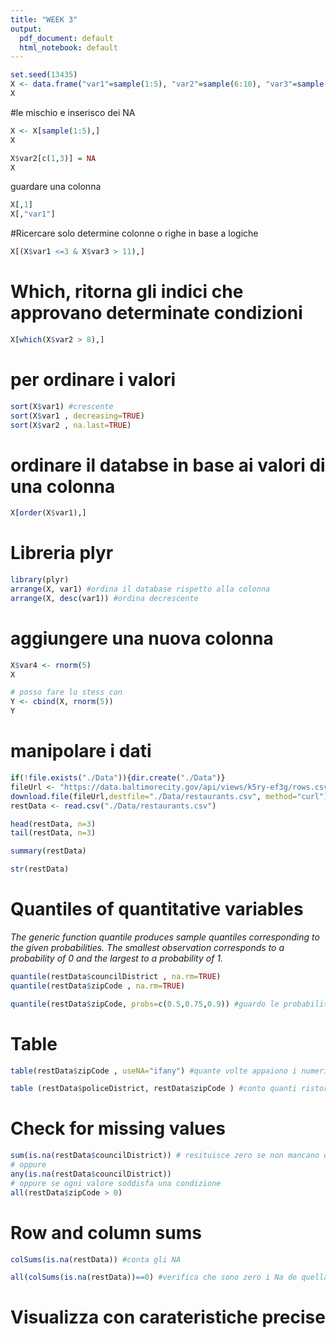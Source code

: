 ```yaml
---
title: "WEEK 3"
output:
  pdf_document: default
  html_notebook: default
---
```




```r
set.seed(13435)
X <- data.frame("var1"=sample(1:5), "var2"=sample(6:10), "var3"=sample(11:15))
X
```
#le mischio e inserisco dei NA
```r
X <- X[sample(1:5),]
X

```
```r
X$var2[c(1,3)] = NA
X
```
guardare una colonna 
```r
X[,1]
X[,"var1"]
```
#Ricercare solo determine colonne o righe in base a logiche
```r
X[(X$var1 <=3 & X$var3 > 11),]
```
# Which, ritorna gli indici che approvano determinate condizioni
```r
X[which(X$var2 > 8),]
```
# per ordinare i valori
```r
sort(X$var1) #crescente
sort(X$var1 , decreasing=TRUE)
sort(X$var2 , na.last=TRUE)

```
# ordinare il databse in base ai valori di una colonna
```r
X[order(X$var1),]
```
# Libreria plyr

```r
library(plyr)
arrange(X, var1) #ordina il database rispetto alla colonna
arrange(X, desc(var1)) #ordina decrescente
```
# aggiungere una nuova colonna
```r
X$var4 <- rnorm(5)
X
```
```r
# posso fare lo stess con 
Y <- cbind(X, rnorm(5))
Y
```

# manipolare i dati 
```r
if(!file.exists("./Data")){dir.create("./Data")}
fileUrl <- "https://data.baltimorecity.gov/api/views/k5ry-ef3g/rows.csv?accessType=DOWNLOAD"
download.file(fileUrl,destfile="./Data/restaurants.csv", method="curl")
restData <- read.csv("./Data/restaurants.csv")
```
```r
head(restData, n=3)
tail(restData, n=3)
```

```r
summary(restData)
```
```r
str(restData)
```
# Quantiles of quantitative variables
_The generic function quantile produces sample quantiles corresponding to the given probabilities. The smallest observation corresponds to a probability of 0 and the largest to a probability of 1._
```r
quantile(restData$councilDistrict , na.rm=TRUE)
quantile(restData$zipCode , na.rm=TRUE)
```
```r
quantile(restData$zipCode, probs=c(0.5,0.75,0.9)) #guardo le probabilità che mi interessano
```
# Table
```r
table(restData$zipCode , useNA="ifany") #quante volte appaiono i numeri nella tabella, aggiungo una colonna se ci sono NA per contarli
```
```r
table (restData$policeDistrict, restData$zipCode ) #conto quanti ristoranti ci sono in un distretto di polizia in un detetminato zipcode
```
# Check for missing values
```r
sum(is.na(restData$councilDistrict)) # resituisce zero se non mancano dati
# oppure
any(is.na(restData$councilDistrict))
# oppure se ogni valore soddisfa una condizione
all(restData$zipCode > 0)
```
# Row and column sums
```r
colSums(is.na(restData)) #conta gli NA
```
 
```r
all(colSums(is.na(restData))==0) #verifica che sono zero i Na de quella colonna
```
# Visualizza con carateristiche precise

